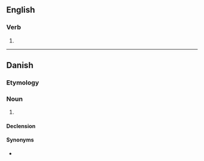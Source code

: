 ==English==

===Verb===
{{head|en|verb form}}

# {{en-past of|grundle}}

----

==Danish==

===Etymology===
{{compound|da|grund|led|t1=ground, base|t2=joint, part}}

===Noun===
{{da-noun|grundleddet|g=n}}

# {{lb|da|grammar}} {{l|en|subject}}

====Declension====
{{da-noun-infl|dc=1|et}}

====Synonyms====
* {{l|da|subjekt}}